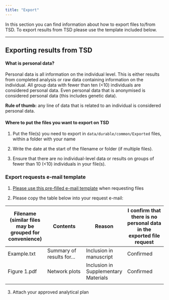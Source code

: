 ```yaml
---
title: "Export"
---
```


In this section you can find information about how to export files to/from TSD. To export results from TSD please use the template included below.

------------------------------------------------------------------------

## Exporting results from TSD

#### What is personal data?

Personal data is all information on the individual level. This is either results from completed analysis or raw data containing information on the individual. All group data with fewer than ten (\<10) individuals are considered personal data. Even personal data that is anonymised is considered personal data (this includes genetic data).

**Rule of thumb:** any line of data that is related to an individual is considered personal data.

#### Where to put the files you want to export on TSD

1.  Put the file(s) you need to export in `data/durable/common/Exported` files, within a folder with your name

2.  Write the date at the start of the filename or folder (if multiple files).

3.  Ensure that there are no individual-level data or results on groups of fewer than 10 (\<10) individuals in your file(s).

### Export requests e-mail template

1.  [Please use this pre-filled e-mail template](mailto:stianbarbo.valand@fhi.no,helga.ask@fhi.no,Laurie.Hannigan@fhi.no,Alexandra.Havdahl@fhi.no?body=TSD%20path:) when requesting files

<!-- -->

2.  Please copy the table below into your request e-mail:

| Filename (similar files may be grouped for convenience) | Contents | Reason | I confirm that there is no personal data in the exported file request |
|----|----|----|----|
| Example.txt | Summary of results for... | Inclusion in manuscript | Confirmed |
| Figure 1.pdf | Network plots | Inclusion in Supplementary Materials | Confirmed |
|  |  |  |  |

3.  Attach your approved analytical plan
